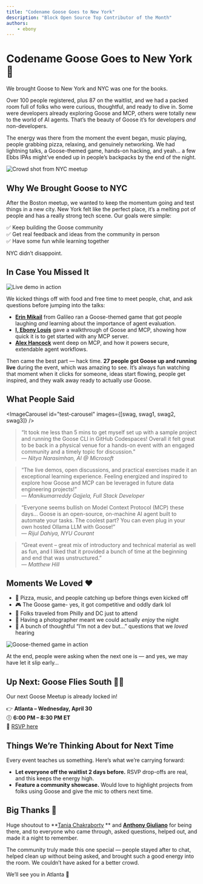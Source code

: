 ```yaml
---
title: "Codename Goose Goes to New York"
description: "Block Open Source Top Contributor of the Month"
authors: 
    - ebony
---
```



# Codename Goose Goes to New York 🗽

We brought Goose to New York and NYC was one for the books.

Over 100 people registered, plus 87 on the waitlist, and we had a packed room full of folks who were curious, thoughtful, and ready to dive in. Some were developers already exploring Goose and MCP, others were totally new to the world of AI agents. That’s the beauty of Goose it’s for developers *and* non-developers.

The energy was there from the moment the event began, music playing, people grabbing pizza, relaxing, and genuinely networking. We had lightning talks, a Goose-themed game, hands-on hacking, and yeah… a few Ebbs IPAs might’ve ended up in people’s backpacks by the end of the night.


<!--truncate-->

![Crowd shot from NYC meetup](focus.jpg)

## Why We Brought Goose to NYC

After the Boston meetup, we wanted to keep the momentum going and test things in a new city. New York felt like the perfect place, it’s a melting pot of people and has a really strong tech scene. Our goals were simple:

✅ Keep building the Goose community  
✅ Get real feedback and ideas from the community in person  
✅ Have some fun while learning together

NYC didn’t disappoint.

## In Case You Missed It

![Live demo in action](focus4.jpg)

We kicked things off with food and free time to meet people, chat, and ask questions before jumping into the talks:

- **[Erin Mikail](https://www.linkedin.com/in/erinmikail/)** from Galileo ran a Goose-themed game that got people laughing *and* learning about the importance of agent evaluation.  
- **[I, Ebony Louis](https://www.linkedin.com/in/ebonylouis/)** gave a walkthrough of Goose and MCP, showing how quick it is to get started with any MCP server.  
- **[Alex Hancock](https://www.linkedin.com/in/alexjhancock/)** went deep on MCP, and how it powers secure, extendable agent workflows.

Then came the best part — hack time. **27 people got Goose up and running live** during the event, which was amazing to see. It’s always fun watching that moment when it clicks for someone, ideas start flowing, people get inspired, and they walk away ready to actually *use* Goose. 

## What People Said

<ImageCarousel id="test-carousel" images={[swag, swag1, swag2, swag3]} />


> “It took me less than 5 mins to get myself set up with a sample project and running the Goose CLI in GitHub Codespaces! Overall it felt great to be back in a physical venue for a hands-on event with an engaged community and a timely topic for discussion.”  
> — *Nitya Narasimhan, AI @ Microsoft*

> “The live demos, open discussions, and practical exercises made it an exceptional learning experience. Feeling energized and inspired to explore how Goose and MCP can be leveraged in future data engineering projects!”  
> — *Manikumarreddy Gajjela, Full Stack Developer*

> “Everyone seems bullish on Model Context Protocol (MCP) these days… Goose is an open-source, on-machine AI agent built to automate your tasks. The coolest part? You can even plug in your own hosted Ollama LLM with Goose!”  
> — *Rijul Dahiya, NYU Courant*

> “Great event – great mix of introductory and technical material as well as fun, and I liked that it provided a bunch of time at the beginning and end that was unstructured.”  
> — *Matthew Hill*

## Moments We Loved ❤️

- 🍕 Pizza, music, and people catching up before things even kicked off  
- 🎮 The Goose game- yes, it got competitive and oddly dark lol
- 🧳 Folks traveled from Philly and DC just to attend  
- 📸 Having a photographer meant we could actually *enjoy* the night  
- 🧠 A bunch of thoughtful “I’m not a dev but…” questions that we *loved* hearing  

![Goose-themed game in action](focus2.jpg)

At the end, people were asking when the next one is — and yes, we may have let it slip early…

## Up Next: Goose Flies South 🛫🐣

Our next Goose Meetup is already locked in!

👉 **Atlanta – Wednesday, April 30**  
🕕 **6:00 PM – 8:30 PM ET**  
📍 [RSVP here](https://lu.ma/x9ccqruq)

## Things We’re Thinking About for Next Time

Every event teaches us something. Here’s what we’re carrying forward:

- **Let everyone off the waitlist 2 days before.** RSVP drop-offs are real, and this keeps the energy high.
- **Feature a community showcase.** Would love to highlight projects from folks using Goose and give the mic to others next time.

## Big Thanks 🙌

Huge shoutout to **[Tania Chakraborty](https://www.linkedin.com/in/taniachakraborty/) ** and **[Anthony Giuliano](https://www.linkedin.com/in/anthonygiuliano1/)** for being there, and to everyone who came through, asked questions, helped out, and made it a night to remember.

The community truly made this one special — people stayed after to chat, helped clean up without being asked, and brought such a good energy into the room. We couldn’t have asked for a better crowd.

We’ll see you in Atlanta 👀
